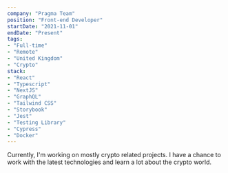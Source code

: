 ```yaml
---
company: "Pragma Team"
position: "Front-end Developer"
startDate: "2021-11-01"
endDate: "Present"
tags:
- "Full-time"
- "Remote"
- "United Kingdom"
- "Crypto"
stack:
- "React"
- "Typescript"
- "NextJS"
- "GraphQL"
- "Tailwind CSS"
- "Storybook"
- "Jest"
- "Testing Library"
- "Cypress"
- "Docker"
---
```


Currently, I'm working on mostly crypto related projects.
I have a chance to work with the latest technologies and learn a lot about the crypto world.
